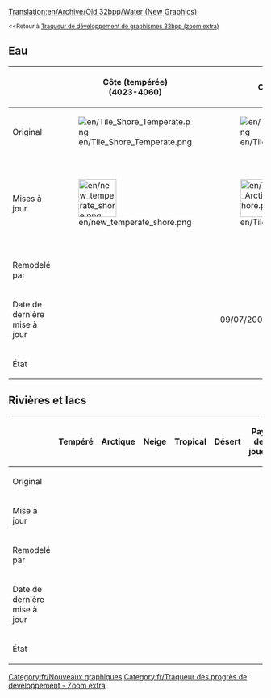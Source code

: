 [[Translation:en/Archive/Old 32bpp/Water (New Graphics)]]


{{fr/Table des matières gauche}}
<small><<Retour à [[fr/Archive/Old 32bpp/Traqueur de développement de graphismes 32bpp (zoom extra)|Traqueur de développement de graphismes 32bpp (zoom extra)]]</small>

== Eau ==   
{| border="2" style="background:#e7ebff;"
!
!width=128px|Côte (tempérée)<br /> (4023-4060)
!width=128px|Côte (arctique)
!width=128px|Côte (tropicale)
!Eau
|-
!Original
|[[File:en/Tile Shore Temperate.png]]
|[[File:en/Tile Shore Arctic.png]]
|[[File:en/Tile Shore Tropical.png]]
|[[File:en/Water Tile.png]]
|-
!Mises à jour
|[[File:en/new temperate shore.png|75px]]
|[[File:en/Tile Arctic Shore.png|75px]]
|
|[[File:en/4061 z0.png|128px]]
|-
!Remodelé par
|{{en/User|Ben_Robbins}}
|{{en/User|Alltaken}}
|{{en/User|}}
|{{en/User|Ben_Robbins}}
|-
!Date de dernière mise à jour
|
|09/07/2005
|
|25/01/2010
|-
!État
| {{fr/Statut du sprite du traqueur|z0 = fait |z1 = souhaité |z2 = souhaité }}
| {{fr/Statut du sprite du traqueur|z0 = fait |z1 = souhaité |z2 = souhaité }}
| {{fr/Statut du sprite du traqueur|z0 = fait |z1 = non réclamé |z2 = non réclamé }}
| {{fr/Statut du sprite du traqueur|z0 = fait |z1 = fait      |z2 = fait }}
|}


== Rivières et lacs ==
{| border="2" style="background:#e7ebff;"
!
!width=128px|Tempéré
!width=128px|Arctique
!width=128px|Neige
!width=128px|Tropical
!width=128px|Désert
!width=128px|Pays des jouets
|-
!Original
|
|
|
|
|
|
|-
!Mise à jour
|
|
|
|
|
|
|-
!Remodelé par
|{{en/User|}}
|{{en/User|}}
|{{en/User|}}
|{{en/User|}}
|{{en/User|}}
|{{en/User|}}
|-
!Date de dernière mise à jour
|
|
|
|
|
|
|-
!État
| {{fr/Statut du sprite du traqueur|z0 = non réclamé |z1 = non réclamé |z2 = non réclamé }}
| {{fr/Statut du sprite du traqueur|z0 = non réclamé |z1 = non réclamé |z2 = non réclamé }}
| {{fr/Statut du sprite du traqueur|z0 = non réclamé |z1 = non réclamé |z2 = non réclamé }}
| {{fr/Statut du sprite du traqueur|z0 = non réclamé |z1 = non réclamé |z2 = non réclamé }}
| {{fr/Statut du sprite du traqueur|z0 = non réclamé |z1 = non réclamé |z2 = non réclamé }}
| {{fr/Statut du sprite du traqueur|z0 = non réclamé |z1 = non réclamé |z2 = non réclamé }}
|}

{{fr/Navbox Développement graphique}}

[[Category:fr/Nouveaux graphiques]][[Category:fr/Traqueur des progrès de développement - Zoom extra]]